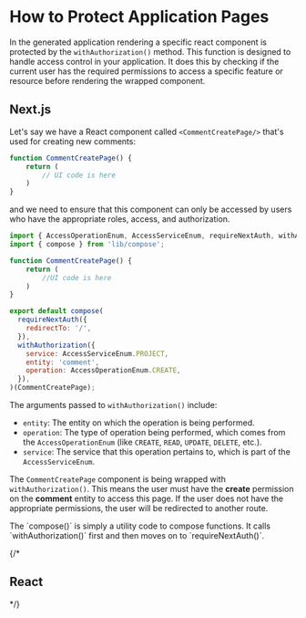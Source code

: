 
# How to Protect Application Pages

In the generated application rendering a specific react component is protected by the `withAuthorization()` method. This function is designed to handle access control in your application. It does this by checking if the current user has the required permissions to access a specific feature or resource before rendering the wrapped component.

## Next.js

<InstallROQNext/>

Let's say we have a React component called `<CommentCreatePage/>` that's used for creating new comments:

```jsx
function CommentCreatePage() {
    return (
		// UI code is here
	)
}
```

and we need to ensure that this component can only be accessed by users who have the appropriate roles, access, and authorization.

```jsx
import { AccessOperationEnum, AccessServiceEnum, requireNextAuth, withAuthorization } from '@roq/nextjs';
import { compose } from 'lib/compose';

function CommentCreatePage() {
    return (
        //UI code is here
	)
}

export default compose(
  requireNextAuth({
    redirectTo: '/',
  }),
  withAuthorization({
    service: AccessServiceEnum.PROJECT,
    entity: 'comment',
    operation: AccessOperationEnum.CREATE,
  }),
)(CommentCreatePage);
```

The arguments passed to `withAuthorization()` include:

- `entity`: The entity on which the operation is being performed.
- `operation`: The type of operation being performed, which comes from the `AccessOperationEnum` (like `CREATE`, `READ`, `UPDATE`, `DELETE`, etc.).
- `service`: The service that this operation pertains to, which is part of the `AccessServiceEnum`.

The `CommentCreatePage` component is being wrapped with `withAuthorization()`. This means the user must have the **create** permission on the **comment** entity to access this page. If the user does not have the appropriate permissions, the user will be redirected to another route.

<Callout type="info">
The `compose()` is simply a utility code to compose functions. It calls `withAuthorization()` first and then moves on to `requireNextAuth()`.
</Callout>

{/*
## React
*/}
